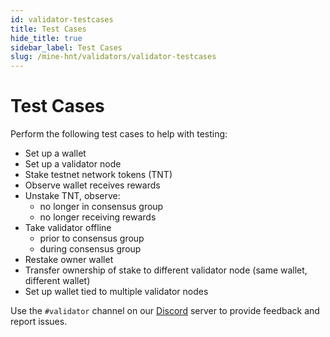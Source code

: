 ```yaml
---
id: validator-testcases
title: Test Cases
hide_title: true
sidebar_label: Test Cases
slug: /mine-hnt/validators/validator-testcases
---
```



# Test Cases
Perform the following test cases to help with testing:

* Set up a wallet
* Set up a validator node
* Stake testnet network tokens (TNT) 
* Observe wallet receives rewards
* Unstake TNT, observe:
    * no longer in consensus group
    * no longer receiving rewards
* Take validator offline
    * prior to consensus group
    * during consensus group
* Restake owner wallet
* Transfer ownership of stake to different validator node (same wallet, different wallet)
* Set up wallet tied to multiple validator nodes

Use the ```#validator``` channel on our [Discord](https://discord.gg/helium) server to provide feedback and report issues.
